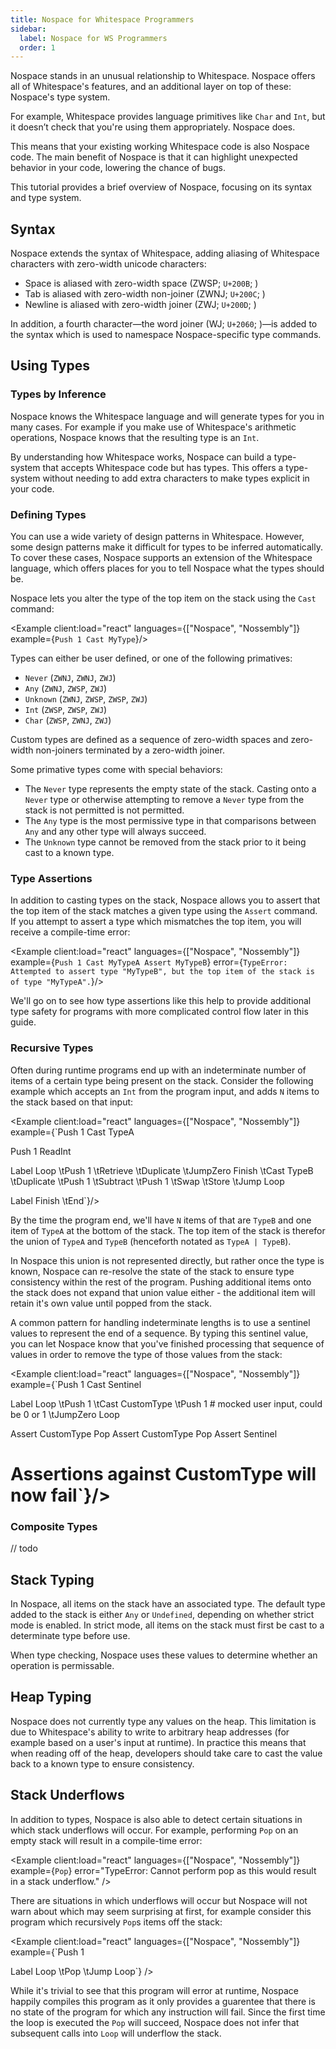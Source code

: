 ```yaml
---
title: Nospace for Whitespace Programmers
sidebar:
  label: Nospace for WS Programmers
  order: 1
---
```


Nospace stands in an unusual relationship to Whitespace. Nospace offers all of Whitespace's features, and an additional layer on top of these: Nospace's type system.

For example, Whitespace provides language primitives like `Char` and `Int`, but it doesn’t check that you're using them appropriately. Nospace does.

This means that your existing working Whitespace code is also Nospace code. The main benefit of Nospace is that it can highlight unexpected behavior in your code, lowering the chance of bugs.

This tutorial provides a brief overview of Nospace, focusing on its syntax and type system.

## Syntax

Nospace extends the syntax of Whitespace, adding aliasing of Whitespace characters with zero-width unicode characters:

- Space is aliased with zero-width space (ZWSP; `U+200B`; `​`)
- Tab is aliased with zero-width non-joiner (ZWNJ; `U+200C`; `‌`)
- Newline is aliased with zero-width joiner (ZWJ; `U+200D`; `‍`)

In addition, a fourth character—the word joiner (WJ; `U+2060`; `⁠`)—is added to the syntax which is used to namespace Nospace-specific type commands.

## Using Types

### Types by Inference

Nospace knows the Whitespace language and will generate types for you in many cases. For example if you make use of Whitespace's arithmetic operations, Nospace knows that the resulting type is an `Int`.

By understanding how Whitespace works, Nospace can build a type-system that accepts Whitespace code but has types. This offers a type-system without needing to add extra characters to make types explicit in your code.

### Defining Types

You can use a wide variety of design patterns in Whitespace. However, some design patterns make it difficult for types to be inferred automatically. To cover these cases, Nospace supports an extension of the Whitespace language, which offers places for you to tell Nospace what the types should be.

Nospace lets you alter the type of the top item on the stack using the `Cast` command:

<Example client:load="react" languages={["Nospace", "Nossembly"]} example={`Push 1
Cast MyType`}/>

Types can either be user defined, or one of the following primatives:

- `Never` (`ZWNJ`, `ZWNJ`, `ZWJ`)
- `Any` (`ZWNJ`, `ZWSP`, `ZWJ`)
- `Unknown` (`ZWNJ`, `ZWSP`, `ZWSP`, `ZWJ`)
- `Int` (`ZWSP`, `ZWSP`, `ZWJ`)
- `Char` (`ZWSP`, `ZWNJ`, `ZWJ`)

Custom types are defined as a sequence of zero-width spaces and zero-width non-joiners terminated by a zero-width joiner.

Some primative types come with special behaviors:

- The `Never` type represents the empty state of the stack. Casting onto a `Never` type or otherwise attempting to remove a `Never` type from the stack is not permitted is not permitted.
- The `Any` type is the most permissive type in that comparisons between `Any` and any other type will always succeed.
- The `Unknown` type cannot be removed from the stack prior to it being cast to a known type.

### Type Assertions

In addition to casting types on the stack, Nospace allows you to assert that the top item of the stack matches a given type using the `Assert` command. If you attempt to assert a type which mismatches the top item, you will receive a compile-time error:

<Example client:load="react" languages={["Nospace", "Nossembly"]} example={`Push 1
Cast MyTypeA
Assert MyTypeB`} error={`TypeError: Attempted to assert type "MyTypeB", but the top item of the stack is of type "MyTypeA".`}/>

We'll go on to see how type assertions like this help to provide additional type safety for programs with more complicated control flow later in this guide.

### Recursive Types

Often during runtime programs end up with an indeterminate number of items of a certain type being present on the stack. Consider the following example which accepts an `Int` from the program input, and adds `N` items to the stack based on that input:

<Example client:load="react" languages={["Nospace", "Nossembly"]} example={`Push 1
Cast TypeA

Push 1
ReadInt

Label Loop
\tPush 1
\tRetrieve
\tDuplicate
\tJumpZero Finish
\tCast TypeB
\tDuplicate
\tPush 1
\tSubtract
\tPush 1
\tSwap
\tStore
\tJump Loop

Label Finish
\tEnd`}/>

By the time the program end, we'll have `N` items of that are `TypeB` and one item of `TypeA` at the bottom of the stack. The top item of the stack is therefor the union of `TypeA` and `TypeB` (henceforth notated as `TypeA | TypeB`).

In Nospace this union is not represented directly, but rather once the type is known, Nospace can re-resolve the state of the stack to ensure type consistency within the rest of the program. Pushing additional items onto the stack does not expand that union value either - the additional item will retain it's own value until popped from the stack.

A common pattern for handling indeterminate lengths is to use a sentinel values to represent the end of a sequence. By typing this sentinel value, you can let Nospace know that you've finished processing that sequence of values in order to remove the type of those values from the stack:

<Example client:load="react" languages={["Nospace", "Nossembly"]} example={`Push 1
Cast Sentinel

Label Loop
\tPush 1
\tCast CustomType
\tPush 1 # mocked user input, could be 0 or 1
\tJumpZero Loop

Assert CustomType
Pop
Assert CustomType
Pop
Assert Sentinel
# Assertions against CustomType will now fail`}/>


### Composite Types

// todo

## Stack Typing

In Nospace, all items on the stack have an associated type. The default type added to the stack is either `Any` or `Undefined`, depending on whether strict mode is enabled. In strict mode, all items on the stack must first be cast to a determinate type before use.

When type checking, Nospace uses these values to determine whether an operation is permissable.

## Heap Typing

Nospace does not currently type any values on the heap. This limitation is due to Whitespace's ability to write to arbitrary heap addresses (for example based on a user's input at runtime). In practice this means that when reading off of the heap, developers should take care to cast the value back to a known type to ensure consistency.

## Stack Underflows

In addition to types, Nospace is also able to detect certain situations in which stack underflows will occur. For example, performing `Pop` on an empty stack will result in a compile-time error:

<Example client:load="react" languages={["Nospace", "Nossembly"]} example={`Pop`} error="TypeError: Cannot perform pop as this would result in a stack underflow." />

There are situations in which underflows will occur but Nospace will not warn about which may seem surprising at first, for example consider this program which recursively `Pop`s items off the stack:

<Example client:load="react" languages={["Nospace", "Nossembly"]} example={`Push 1

Label Loop
\tPop
\tJump Loop`} />

While it's trivial to see that this program will error at runtime, Nospace happily compiles this program as it only provides a guarentee that there is no state of the program for which any instruction will fail. Since the first time the loop is executed the `Pop` will succeed, Nospace does not infer that subsequent calls into `Loop` will underflow the stack.
